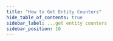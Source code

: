 ```yaml
---
title: "How to Get Entity Counters"
hide_table_of_contents: true
sidebar_label: ...get entity counters
sidebar_position: 10
---
```





<LanguageSwitcher supportedLanguages={supportedLanguages} />

<LanguageContent language="csharp">
   <GetEntityCountersCsharp />
</LanguageContent>

<LanguageContent language="nodejs">
   <GetEntityCountersNodejs />
</LanguageContent>


<!---
### Session
- [What is a Session and How Does it Work](../../../client-api/session/what-is-a-session-and-how-does-it-work)
- [How to Get and Modify Entity Metadata](../../../client-api/session/how-to/get-and-modify-entity-metadata)

### Counters
- [Counters Overview](../../../document-extensions/counters/overview)


-->